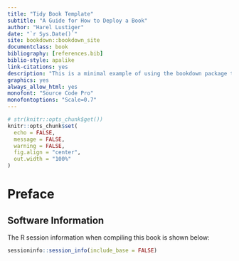 ```yaml
--- 
title: "Tidy Book Template"
subtitle: "A Guide for How to Deploy a Book"
author: "Harel Lustiger"
date: "`r Sys.Date()`"
site: bookdown::bookdown_site
documentclass: book
bibliography: [references.bib]
biblio-style: apalike
link-citations: yes
description: "This is a minimal example of using the bookdown package to write a book. The output format for this example is bookdown::gitbook."
graphics: yes
always_allow_html: yes
monofont: "Source Code Pro"
monofontoptions: "Scale=0.7"
---
```


```r
# str(knitr::opts_chunk$get())
knitr::opts_chunk$set(
  echo = FALSE, 
  message = FALSE,
  warning = FALSE,
  fig.align = "center",
  out.width = "100%"
)
```

# Preface {-}

## Software Information {-}

The R session information when compiling this book is shown below:

```r
sessioninfo::session_info(include_base = FALSE)
```